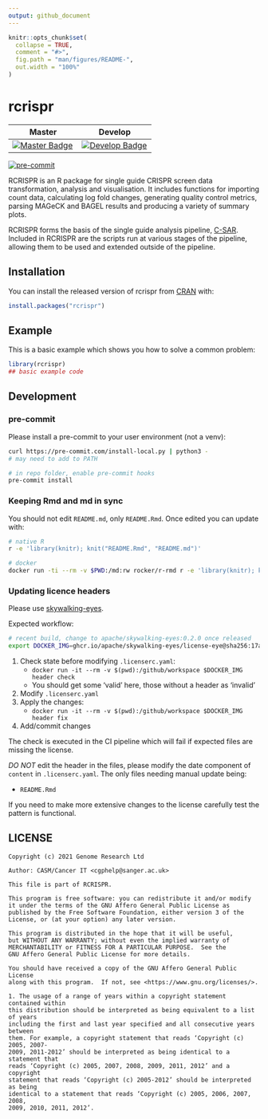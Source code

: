 ```yaml
---
output: github_document
---
```


<!-- README.md is generated from README.Rmd. Please edit that file -->

```r
knitr::opts_chunk$set(
  collapse = TRUE,
  comment = "#>",
  fig.path = "man/figures/README-",
  out.width = "100%"
)
```

# rcrispr

<!-- badges: start -->

| Master                                        | Develop                                         |
| --------------------------------------------- | ----------------------------------------------- |
| [![Master Badge][circle-master]][circle-base] | [![Develop Badge][circle-develop]][circle-base] |

[![pre-commit](https://img.shields.io/badge/pre--commit-enabled-brightgreen?logo=pre-commit&logoColor=white)](https://github.com/pre-commit/pre-commit)

<!-- badges: end -->

RCRISPR is an R package for single guide CRISPR screen data transformation, analysis and visualisation. It includes functions
for importing count data, calculating log fold changes, generating quality control metrics, parsing MAGeCK and BAGEL results
and producing a variety of summary plots.

RCRISPR forms the basis of the single guide analysis pipeline, [C-SAR](https://github.com/cancerit/C-SAR). Included in RCRISPR
are the scripts run at various stages of the pipeline, allowing them to be used and extended outside of the pipeline.

## Installation

You can install the released version of rcrispr from [CRAN](https://CRAN.R-project.org) with:

``` r
install.packages("rcrispr")
```

## Example

This is a basic example which shows you how to solve a common problem:

```r
library(rcrispr)
## basic example code
```

## Development

### pre-commit

Please install a pre-commit to your user environment (not a venv):

```bash
curl https://pre-commit.com/install-local.py | python3 -
# may need to add to PATH

# in repo folder, enable pre-commit hooks
pre-commit install
```

### Keeping Rmd and md in sync

You should not edit `README.md`, only `README.Rmd`.  Once edited you can update with:

```bash
# native R
r -e 'library(knitr); knit("README.Rmd", "README.md")'

# docker
docker run -ti --rm -v $PWD:/md:rw rocker/r-rmd r -e 'library(knitr); knit("/md/README.Rmd", "/md/README.md")'
```

### Updating licence headers

Please use [skywalking-eyes](https://github.com/apache/skywalking-eyes).

Expected workflow:

```bash
# recent build, change to apache/skywalking-eyes:0.2.0 once released
export DOCKER_IMG=ghcr.io/apache/skywalking-eyes/license-eye@sha256:17a4e86591c9908c8e76531943d5522881a82a33580ad7bdf36938517ef25aa9
```

1. Check state before modifying `.licenserc.yaml`:
   - `docker run -it --rm -v $(pwd):/github/workspace $DOCKER_IMG header check`
   - You should get some 'valid' here, those without a header as 'invalid'
1. Modify `.licenserc.yaml`
1. Apply the changes:
   - `docker run -it --rm -v $(pwd):/github/workspace $DOCKER_IMG header fix`
1. Add/commit changes

The check is executed in the CI pipeline which will fail if expected files are missing the license.

*DO NOT* edit the header in the files, please modify the date component of `content` in `.licenserc.yaml`.  The only files needing manual update being:

- `README.Rmd`

If you need to make more extensive changes to the license carefully test the pattern is functional.

## LICENSE

```
Copyright (c) 2021 Genome Research Ltd

Author: CASM/Cancer IT <cgphelp@sanger.ac.uk>

This file is part of RCRISPR.

This program is free software: you can redistribute it and/or modify
it under the terms of the GNU Affero General Public License as
published by the Free Software Foundation, either version 3 of the
License, or (at your option) any later version.

This program is distributed in the hope that it will be useful,
but WITHOUT ANY WARRANTY; without even the implied warranty of
MERCHANTABILITY or FITNESS FOR A PARTICULAR PURPOSE.  See the
GNU Affero General Public License for more details.

You should have received a copy of the GNU Affero General Public License
along with this program.  If not, see <https://www.gnu.org/licenses/>.

1. The usage of a range of years within a copyright statement contained within
this distribution should be interpreted as being equivalent to a list of years
including the first and last year specified and all consecutive years between
them. For example, a copyright statement that reads ‘Copyright (c) 2005, 2007-
2009, 2011-2012’ should be interpreted as being identical to a statement that
reads ‘Copyright (c) 2005, 2007, 2008, 2009, 2011, 2012’ and a copyright
statement that reads ‘Copyright (c) 2005-2012’ should be interpreted as being
identical to a statement that reads ‘Copyright (c) 2005, 2006, 2007, 2008,
2009, 2010, 2011, 2012’.
```

<!-- References -->

[circle-develop]: https://circleci.com/gh/cancerit/RCRISPR.svg?style=shield&branch=dev%3B
[circle-master]: https://circleci.com/gh/cancerit/RCRISPR.svg?style=shield&branch=master%3B
[circle-repo]: https://app.circleci.com/pipelines/github/cancerit/RCRISPR
[circle-base]: https://circleci.com/gh/cancerit/RCRISPR.svg?style=shield

